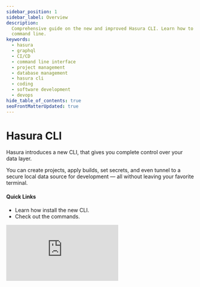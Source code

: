 ```yaml
---
sidebar_position: 1
sidebar_label: Overview
description:
  Comprehensive guide on the new and improved Hasura CLI. Learn how to manage your Hasura projects efficiently using the
  command line.
keywords:
  - hasura
  - graphql
  - CI/CD
  - command line interface
  - project management
  - database management
  - hasura cli
  - coding
  - software development
  - devops
hide_table_of_contents: true
seoFrontMatterUpdated: true
---
```



# Hasura CLI

<div className="overview-header">
  <div className="overview-text">
    <p>Hasura introduces a new CLI, that gives you complete control over your data layer.</p>
    <p>
      You can create projects, apply builds, set secrets, and even tunnel to a secure local data source for development
      — all without leaving your favorite terminal.
    </p>
    <h4>Quick Links</h4>
    <ul>
      <li>
        <VersionedLink to="/cli/installation/">Learn how install the new CLI.</VersionedLink>
      </li>
      <li>
        <VersionedLink to="/cli/commands/">Check out the commands.</VersionedLink>
      </li>
    </ul>
  </div>
  <iframe
    src="https://www.youtube.com/embed/o-MJmypRPro"
    frameBorder="0"
    allow="accelerometer; autoplay; encrypted-media; gyroscope; picture-in-picture"
    allowFullScreen
  />
</div>

<div className="overview-gallery">
  <VersionedLink to="/cli/installation/#install-instructions-for-linuxmacs">
    <div className="card">
      <h3>Install the CLI for macOS</h3>
      <p>Click here to learn how to install the CLI.</p>
    </div>
  </VersionedLink>
  <VersionedLink to="/cli/installation/#install-instructions-for-linuxmacs">
    <div className="card">
      <h3>Install the CLI for Linux</h3>
      <p>Click here to learn how to install the CLI.</p>
    </div>
  </VersionedLink>
  <VersionedLink to="/cli/installation/#install-instructions-for-windows">
    <div className="card">
      <h3>Install the CLI for Windows</h3>
      <p>Click here to learn how to install the CLI.</p>
    </div>
  </VersionedLink>
</div>
